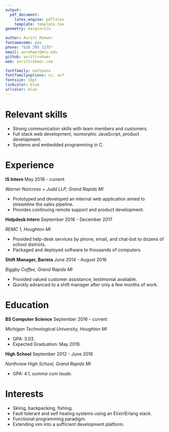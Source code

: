 ```yaml
---
output:
  pdf_document:
    latex_engine: pdflatex
    template: template.tex
geometry: margin=1in

author: Avritt Rohwer
fontawesome: yes
phone: "616 295 1175"
email: anrohwer@mtu.edu
github: avrittrohwer
web: avrittrohwer.com

fontfamily: mathpazo
fontfamilyoptions: sc, osf
fontsize: 10pt
linkcolor: blue
urlcolor: blue
---
```


\thispagestyle{empty}

# Relevant skills \hrulefill

- Strong communication skills with team members and customers.
- Full stack web development, isomorphic JavaScript, product development.
- Systems and embedded programming in C.

# Experience \hrulefill

**IS Intern** \hfill May 2018 - current

*Warner Norcross + Judd LLP, Grand Rapids MI*

- Prototyped and developed an internal web application aimed to streamline the sales pipeline.
- Provides continuing remote support and product development.

**Helpdesk Intern** \hfill September 2016 - December 2017

*REMC 1, Houghton MI*

- Provided help-desk services by phone, email, and chat-bot to dozens of school districts.
- Packaged and deployed software to thousands of computers.

**Shift Manager, Barista** \hfill June 2014 - August 2016

*Biggby Coffee, Grand Rapids MI*

- Provided valued customer assistance, testimonial available.
- Quickly advanced to a shift manager after only a few months of work.


# Education \hrulefill

**BS Computer Science** \hfill September 2016 - current

*Michigan Technological University, Houghton MI*

- GPA: 3.03.
- Expected Graduation: May 2019.

**High School** \hfill September 2012 - June 2016

*Northview High School, Grand Rapids MI*

- GPA: 4.1, *summa cum laude*.

# Interests \hrulefill

- Skiing, backpacking, fishing.
- Fault tolerant and self healing systems using an Elixir/Erlang stack.
- Functional programming paradigm.
- Extending vim into a sufficient development platform.

\vspace*{\fill}
\begin{center}
References available upon request.
\end{center}
